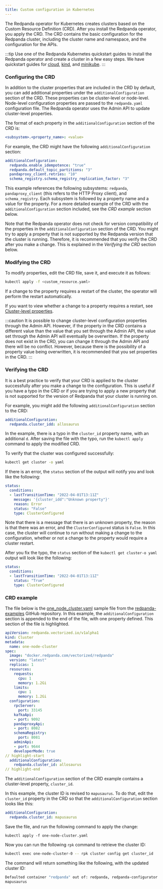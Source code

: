 ```yaml
---
title: Custom configuration in Kubernetes
---
```


The Redpanda operator for Kubernetes creates clusters based on the Custom Resource Definition (CRD). After you install the Redpanda operator, you apply the CRD. The CRD contains the basic configuration for the Redpanda cluster, including the cluster name and namespace, and the configuration for the APIs.

:::tip
Use one of the Redpanda Kubernetes quickstart guides to install the Redpanda operator and create a cluster in a few easy steps. We have quickstart guides for [cloud](/docs/core/cloud/kubernetes/kubernetes-qs-cloud), [kind](/docs/core/quickstart/kubernetes-qs-local-access), and [minikube](/docs/core/quickstart/kubernetes-qs-minikube).
:::

### Configuring the CRD

In addition to the cluster properties that are included in the CRD by default, you can add additional properties under the `additionalConfiguration` section of the CRD. These properties can be cluster-level or node-level. Node-level configuration properties are passed to the `redpanda.yaml` configuration file. The Redpanda operator uses the Admin API to update cluster-level properties.

The format of each property in the `additionalConfiguration` section of the CRD is:

```yaml
<subsystem>.<property_name>: <value>
```

For example, the CRD might have the following `additionalConfiguration` section: 

```yaml
additionalConfiguration:
  redpanda.enable_idempotence: "true"
  redpanda.default_topic_partitions: "3"
  pandaproxy_client.retries: "10"
  schema_registry.schema_registry_replication_factor: "3"
```

This example references the following subsystems: `redpanda`, `pandaproxy_client` (this refers to the HTTP Proxy client), and `schema_registry`. Each subsystem is followed by a property name and a value for the property. For a more detailed example of the CRD with the `additionalConfiguration` section included, see the *CRD example* section below.

Note that the Redpanda operator does not check for version compatibility of the properties in the `additionalConfiguration` section of the CRD. You might try to apply a property that is not supported by the Redpanda version that the cluster is running. Therefore, it is recommended that you verify the CRD after you make a change. This is explained in the *Verifying the CRD* section below.

### Modifying the CRD

To modify properties, edit the CRD file, save it, and execute it as follows:

```bash
kubectl apply -f <custom_resource.yaml>
```

If a change to the property requires a restart of the cluster, the operator will perform the restart automatically.

If you want to view whether a change to a property requires a restart, see [Cluster-level properties](/docs/core/reference/cluster-properties).

:::caution
It is possible to change cluster-level configuration properties through the Admin API. However, if the property in the CRD contains a different value than the value that you set through the Admin API, the value set through the Admin API will eventually be overwritten. If the property does not exist in the CRD, you can change it through the Admin API and there will be no conflict. However, because there is the possibility of a property value being overwritten, it is recommended that you set properties in the CRD.
:::

### Verifying the CRD

It is a best practice to verify that your CRD is applied to the cluster successfully after you make a change to the configuration. This is useful if you have a typo in the CRD or if you are trying to apply a new property that is not supported for the version of Redpanda that your cluster is running on.

For example, you might add the following `additionalConfiguration` section to the CRD:

```yaml
additionalConfiguration: 
  redpanda.cluster_idd: allosaurus
```

In the example, there is a typo in the `cluster_id` property name, with an additional `d`. After saving the file with the typo, run the `kubectl apply` command to apply the modified CRD.

To verify that the cluster was configured successfully:

```bash
kubectl get cluster -o yaml
```

If there is an error, the `status` section of the output will notify you and look like the following:

```yaml
status:
  conditions:
  - lastTransitionTime: "2022-04-01T13:11Z"
    message: '{cluster_idd":"Unknown property"}'
    reason: Error
    status: "False"
    type: ClusterConfigured
```

Note that there is a message that there is an unknown property, the reason is that there was an error, and the `ClusterConfigured` status is `False`. In this case, the cluster will continue to run without making a change to the configuration, whether or not a change to the property would require a cluster restart.

After you fix the typo, the `status` section of the `kubectl get cluster-o yaml` output will look like the following:

```yaml
status: 
  conditions: 
  - lastTransitionTime: "2022-04-01T13:11Z"
    status: "True"
    type: ClusterConfigured
```

### CRD example

The file below is the [one_node_cluster.yaml](https://github.com/redpanda-data/redpanda-examples/blob/main/docs/core/example-config/kubernetes/one_node_cluster.yaml) sample file from the [redpanda-examples](https://github.com/redpanda-data/redpanda-examples) GitHub repository. In this example, the `additionalConfiguration` section is appended to the end of the file, with one property defined. This section of the file is highlighted.

```yaml
apiVersion: redpanda.vectorized.io/v1alpha1
kind: Cluster
metadata:
  name: one-node-cluster
spec:
  image: "docker.redpanda.com/vectorized/redpanda"
  version: "latest"
  replicas: 1
  resources:
    requests:
      cpu: 1
      memory: 1.2Gi
    limits:
      cpu: 1
      memory: 1.2Gi
  configuration:
    rpcServer:
      port: 33145
    kafkaApi:
    - port: 9092
    pandaproxyApi:
    - port: 8082
    schemaRegistry:
      port: 8081
    adminApi:
    - port: 9644
    developerMode: true
// highlight-start
  additionalConfiguration:
    redpanda.cluster_id: allosaurus
// highlight-end
```

The `additionalConfiguration` section of the CRD example contains a cluster-level property, `cluster_id`. 

In this example, the cluster ID is revised to `mapusaurus`. To do that, edit the `cluster_id` property in the CRD so that the `additionalConfiguration` section looks like this:

```yaml
additionalConfiguration:
  redpanda.cluster_id: mapusaurus
```

Save the file, and run the following command to apply the change:

`kubectl apply -f one-node-cluster.yaml`

Now you can run the following `rpk` command to retrieve the cluster ID:

```bash
kubectl exec one-node-cluster-0 -- rpk cluster config get cluster_id
```

The command will return something like the following, with the updated cluster ID:

```bash
Defaulted container "redpanda" out of: redpanda, redpanda-configurator (init)
mapusaurus
```
